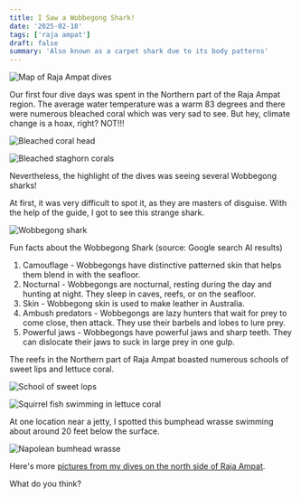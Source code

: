 ```yaml
---
title: I Saw a Wobbegong Shark!
date: '2025-02-18'
tags: ['raja ampat']
draft: false
summary: 'Also known as a carpet shark due to its body patterns'
---
```


<Image
  src="/static/images/wobbegong/north-raja.jpeg"
  width={800}
  height={840}
  alt="Map of Raja Ampat dives"
/>

Our first four dive days was spent in the Northern part of the Raja Ampat region. The average water temperature was a warm 83 degrees and there were numerous bleached coral which was very sad to see. But hey, climate change is a hoax, right? NOT!!!

<Image
  src="/static/images/wobbegong/bleach1.jpg"
  width={800}
  height={840}
  alt="Bleached coral head"
/>

<Image
  src="/static/images/wobbegong/bleach2.jpg"
  width={800}
  height={840}
  alt="Bleached staghorn corals"
/>

Nevertheless, the highlight of the dives was seeing several Wobbegong sharks!

At first, it was very difficult to spot it, as they are masters of disguise. With the help of the guide, I got to see this strange shark.

<Image
  src="/static/images/wobbegong/wobbegong.jpg"
  width={800}
  height={840}
  alt="Wobbegong shark"
/>

Fun facts about the Wobbegong Shark (source: Google search AI results)

1. Camouflage - Wobbegongs have distinctive patterned skin that helps them blend in with the seafloor.
2. Nocturnal - Wobbegongs are nocturnal, resting during the day and hunting at night. They sleep in caves, reefs, or on the seafloor.
3. Skin - Wobbegong skin is used to make leather in Australia.
4. Ambush predators - Wobbegongs are lazy hunters that wait for prey to come close, then attack. They use their barbels and lobes to lure prey.
5. Powerful jaws - Wobbegongs have powerful jaws and sharp teeth. They can dislocate their jaws to suck in large prey in one gulp.

The reefs in the Northern part of Raja Ampat boasted numerous schools of sweet lips and lettuce coral.

<Image
  src="/static/images/wobbegong/sweet-lips.jpg"
  width={800}
  height={840}
  alt="School of sweet lops"
/>

<Image
  src="/static/images/wobbegong/squirrel.jpg"
  width={800}
  height={840}
  alt="Squirrel fish swimming in lettuce coral"
/>

At one location near a jetty, I spotted this bumphead wrasse swimming about around 20 feet below the surface.

<Image
  src="/static/images/wobbegong/bumphead.jpg"
  width={800}
  height={840}
  alt="Napolean bumhead wrasse"
/>

Here's more [pictures from my dives on the north side of Raja Ampat](https://generosalitton.smugmug.com/RajaNorthSide-021025/n-cJQQZB).

What do you think?
